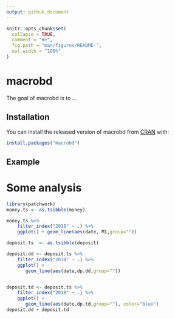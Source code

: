 ```yaml
---
output: github_document
---
```


<!-- README.md is generated from README.Rmd. Please edit that file -->

```r
knitr::opts_chunk$set(
  collapse = TRUE,
  comment = "#>",
  fig.path = "man/figures/README-",
  out.width = "100%"
)
```
# macrobd

<!-- badges: start -->
<!-- badges: end -->

The goal of macrobd is to ...

## Installation

You can install the released version of macrobd from [CRAN](https://CRAN.R-project.org) with:

``` r
install.packages("macrobd")
```

## Example


# Some analysis


```r
library(patchwork)
money.ts <- as.tsibble(money)

money.ts %>% 
    filter_index("2018" ~ .) %>% 
    ggplot() + geom_line(aes(date, M1,group=""))

deposit.ts  <- as.tsibble(deposit)

deposit.dd <- deposit.ts %>% 
    filter_index("2018" ~ .) %>% 
    ggplot() + 
       geom_line(aes(date,dp.dd,group=""))


deposit.td <- deposit.ts %>% 
    filter_index("2018" ~ .) %>% 
    ggplot() + 
       geom_line(aes(date,dp.td,group=""), color="blue") 
deposit.dd + deposit.td
```



